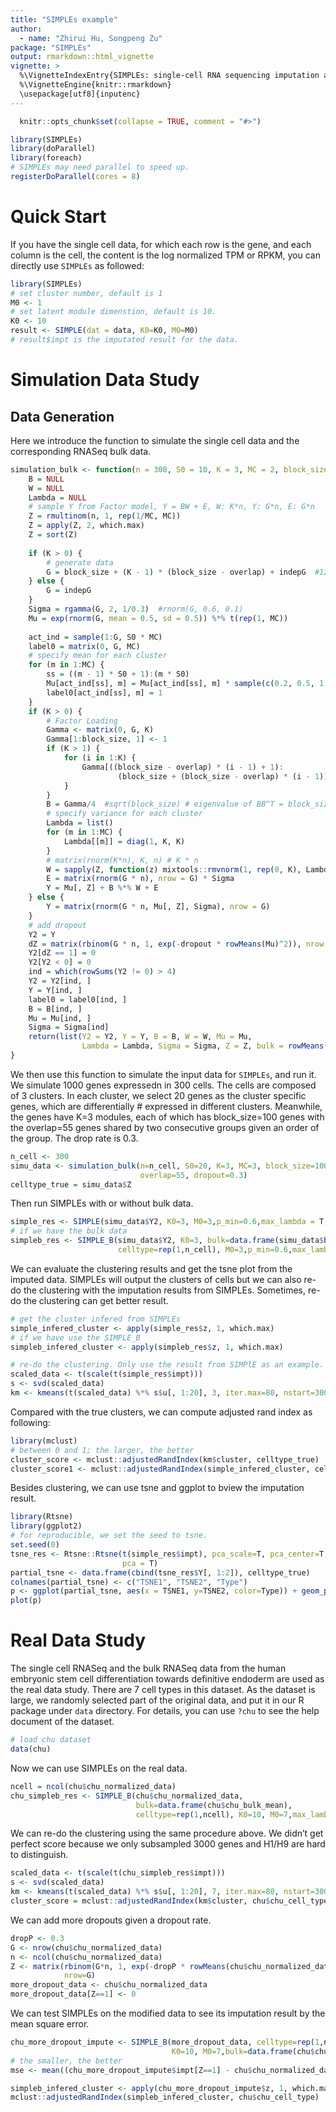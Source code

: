 ```yaml
---
title: "SIMPLEs example"
author:
  - name: "Zhirui Hu, Songpeng Zu"
package: "SIMPLEs"
output: rmarkdown::html_vignette
vignette: >
  %\VignetteIndexEntry{SIMPLEs: single-cell RNA sequencing imputation and cell clustering methods by modeling gene module variation}
  %\VignetteEngine{knitr::rmarkdown}
  \usepackage[utf8]{inputenc}
---
```

```r
  knitr::opts_chunk$set(collapse = TRUE, comment = "#>")
```

```r
library(SIMPLEs)
library(doParallel)
library(foreach)
# SIMPLEs may need parallel to speed up.
registerDoParallel(cores = 8)
```
# Quick Start
If you have the single cell data, for which each row is the gene, and each column is the cell, the content is the log normalized TPM or RPKM, you can directly use `SIMPLEs` as followed:
```r
library(SIMPLEs)
# set cluster number, default is 1
M0 <- 1
# set latent module dimenstion, default is 10.
K0 <- 10
result <- SIMPLE(dat = data, K0=K0, M0=M0)
# result$impt is the imputated result for the data.
```

# Simulation Data Study
## Data Generation
Here we introduce the function to simulate the single cell data and the corresponding RNASeq bulk data.
```r
simulation_bulk <- function(n = 300, S0 = 10, K = 3, MC = 2, block_size = 50, overlap = 15, indepG = 30, dropout = 0.3) {
    B = NULL
    W = NULL
    Lambda = NULL
    # sample Y from Factor model, Y = BW + E, W: K*n, Y: G*n, E: G*n
    Z = rmultinom(n, 1, rep(1/MC, MC))
    Z = apply(Z, 2, which.max)
    Z = sort(Z)
    
    if (K > 0) {
        # generate data
        G = block_size + (K - 1) * (block_size - overlap) + indepG  #120
    } else {
        G = indepG
    }
    Sigma = rgamma(G, 2, 1/0.3)  #rnorm(G, 0.6, 0.1)
    Mu = exp(rnorm(G, mean = 0.5, sd = 0.5)) %*% t(rep(1, MC))
    
    act_ind = sample(1:G, S0 * MC)
    label0 = matrix(0, G, MC)
    # specify mean for each cluster
    for (m in 1:MC) {
        ss = ((m - 1) * S0 + 1):(m * S0)
        Mu[act_ind[ss], m] = Mu[act_ind[ss], m] * sample(c(0.2, 0.5, 1.2, 1.5, 2), S0, replace = T)
        label0[act_ind[ss], m] = 1
    }
    if (K > 0) {
        # Factor Loading
        Gamma <- matrix(0, G, K)
        Gamma[1:block_size, 1] <- 1
        if (K > 1) {
            for (i in 1:K) {
                Gamma[((block_size - overlap) * (i - 1) + 1):
                        (block_size + (block_size - overlap) * (i - 1)), i] <- 1
            }
        }
        B = Gamma/4  #sqrt(block_size) # eigenvalue of BB^T = block_size * B^2
        # specify variance for each cluster
        Lambda = list()
        for (m in 1:MC) {
            Lambda[[m]] = diag(1, K, K)
        }
        # matrix(rnorm(K*n), K, n) # K * n
        W = sapply(Z, function(z) mixtools::rmvnorm(1, rep(0, K), Lambda[[z]]))
        E = matrix(rnorm(G * n), nrow = G) * Sigma
        Y = Mu[, Z] + B %*% W + E
    } else {
        Y = matrix(rnorm(G * n, Mu[, Z], Sigma), nrow = G)
    }
    # add dropout
    Y2 = Y
    dZ = matrix(rbinom(G * n, 1, exp(-dropout * rowMeans(Mu)^2)), nrow = G)  # 0.3
    Y2[dZ == 1] = 0
    Y2[Y2 < 0] = 0
    ind = which(rowSums(Y2 != 0) > 4)
    Y2 = Y2[ind, ]
    Y = Y[ind, ]
    label0 = label0[ind, ]
    B = B[ind, ]
    Mu = Mu[ind, ]
    Sigma = Sigma[ind]
    return(list(Y2 = Y2, Y = Y, B = B, W = W, Mu = Mu, 
                Lambda = Lambda, Sigma = Sigma, Z = Z, bulk = rowMeans(Mu[, Z]), S_label = label0))
}
```

We then use this function to simulate the input data for `SIMPLEs`, and run it.
We simulate 1000 genes expressedn in 300 cells. The cells are composed of 3
clusters. In each cluster, we select 20 genes as the cluster specific genes,
which are differentially # expressed in different clusters. Meanwhile, the genes
have K=3 modules, each of which has block_size=100 genes with the overlap=55
genes shared by two consecutive groups given an order of the group. The drop
rate is 0.3.

```r
n_cell <- 300
simu_data <- simulation_bulk(n=n_cell, S0=20, K=3, MC=3, block_size=100, indepG=1000-190,
                             overlap=55, dropout=0.3)
celltype_true = simu_data$Z
```
Then run SIMPLEs with or without bulk data. 
```r
simple_res <- SIMPLE(simu_data$Y2, K0=3, M0=3,p_min=0.6,max_lambda = T,cutoff=0.01)
# if we have the bulk data
simpleb_res <- SIMPLE_B(simu_data$Y2, K0=3, bulk=data.frame(simu_data$bulk),
                        celltype=rep(1,n_cell), M0=3,p_min=0.6,max_lambda = T,cutoff=0.01)
```

We can evaluate the clustering results and get the tsne plot from the imputed data.
SIMPLEs will output the clusters of cells but we can also re-do the clustering
with the imputation results from SIMPLEs. Sometimes, re-do the clustering can get better result.

```r
# get the cluster infered from SIMPLEs
simple_infered_cluster <- apply(simple_res$z, 1, which.max)
# if we have use the SIMPLE_B
simpleb_infered_cluster <- apply(simpleb_res$z, 1, which.max)
```

```r
# re-do the clustering. Only use the result from SIMPlE as an example. 
scaled_data <- t(scale(t(simple_res$impt)))
s <- svd(scaled_data)
km <- kmeans(t(scaled_data) %*% s$u[, 1:20], 3, iter.max=80, nstart=300)
```
Compared with the true clusters, we can compute adjusted rand index as following:
```r
library(mclust)
# between 0 and 1; the larger, the better
cluster_score <- mclust::adjustedRandIndex(km$cluster, celltype_true)
cluster_score1 <- mclust::adjustedRandIndex(simple_infered_cluster, celltype_true)
```

Besides clustering, we can use tsne and ggplot to bview the imputation result.
```r
library(Rtsne)
library(ggplot2)
# for reproducible, we set the seed to tsne.
set.seed(0)
tsne_res <- Rtsne::Rtsne(t(simple_res$impt), pca_scale=T, pca_center=T, initial_dims=20,
                         pca = T)
partial_tsne <- data.frame(cbind(tsne_res$Y[, 1:2]), celltype_true)
colnames(partial_tsne) <- c("TSNE1", "TSNE2", "Type")
p <- ggplot(partial_tsne, aes(x = TSNE1, y=TSNE2, color=Type)) + geom_point() + theme_bw()
plot(p)
```
# Real Data Study
The single cell RNASeq and the bulk RNASeq data from the human embryonic stem cell
differentiation towards definitive endoderm are used as the real data study. There are 7 cell types in this dataset.
As the dataset is large, we randomly selected part of the original data, and put it in our R package under `data` directory.
For details, you can use `?chu` to see the help document of the dataset.
```r
# load chu dataset
data(chu)
```
Now we can use SIMPLEs on the real data.
```r
ncell = ncol(chu$chu_normalized_data)
chu_simpleb_res <- SIMPLE_B(chu$chu_normalized_data,
                            bulk=data.frame(chu$chu_bulk_mean), 
                            celltype=rep(1,ncell), K0=10, M0=7,max_lambda = T)
```
We can re-do the clustering using the same procedure above. We didn't get perfect score because we only subsampled 3000 genes and H1/H9 are hard to distinguish.
```r
scaled_data <- t(scale(t(chu_simpleb_res$impt)))
s <- svd(scaled_data)
km <- kmeans(t(scaled_data) %*% s$u[, 1:20], 7, iter.max=80, nstart=300)
cluster_score = mclust::adjustedRandIndex(km$cluster, chu$chu_cell_type)
```
We can add more dropouts given a dropout rate.
```r
dropP <- 0.3
G <- nrow(chu$chu_normalized_data)
n <- ncol(chu$chu_normalized_data)
Z <- matrix(rbinom(G*n, 1, exp(-dropP * rowMeans(chu$chu_normalized_data))),
            nrow=G)
more_dropout_data <- chu$chu_normalized_data
more_dropout_data[Z==1] <- 0
```

We can test SIMPLEs on the modified data to see its imputation result by
the mean square error.
```r
chu_more_dropout_impute <- SIMPLE_B(more_dropout_data, celltype=rep(1,ncell),
                                    K0=10, M0=7,bulk=data.frame(chu$chu_bulk_mean))
# the smaller, the better                                    
mse <- mean((chu_more_dropout_impute$impt[Z==1] - chu$chu_normalized_data[Z==1])^2)

simpleb_infered_cluster <- apply(chu_more_dropout_impute$z, 1, which.max)
mclust::adjustedRandIndex(simpleb_infered_cluster, chu$chu_cell_type)
```
